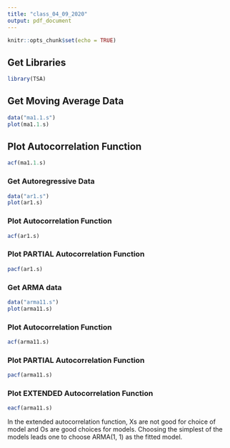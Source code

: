 ```yaml
---
title: "class_04_09_2020"
output: pdf_document
---
```


```r
knitr::opts_chunk$set(echo = TRUE)
```

## Get Libraries
```r
library(TSA)
```

## Get Moving Average Data
```r
data("ma1.1.s")
plot(ma1.1.s)
```

## Plot Autocorrelation Function
```r
acf(ma1.1.s)
```

### Get Autoregressive Data
```r
data("ar1.s")
plot(ar1.s)
```

### Plot Autocorrelation Function
```r
acf(ar1.s)
```


### Plot PARTIAL Autocorrelation Function
```r
pacf(ar1.s)
```


### Get ARMA data
```r
data("arma11.s")
plot(arma11.s)
```

### Plot Autocorrelation Function
```r
acf(arma11.s)
```


### Plot PARTIAL Autocorrelation Function
```r
pacf(arma11.s)
```

### Plot EXTENDED Autocorrelation Function
```r
eacf(arma11.s)
```


In the extended autocorrelation function, Xs are not good for choice of model and Os are good choices for models. Choosing the simplest of the models leads one to choose ARMA(1, 1) as the fitted model.